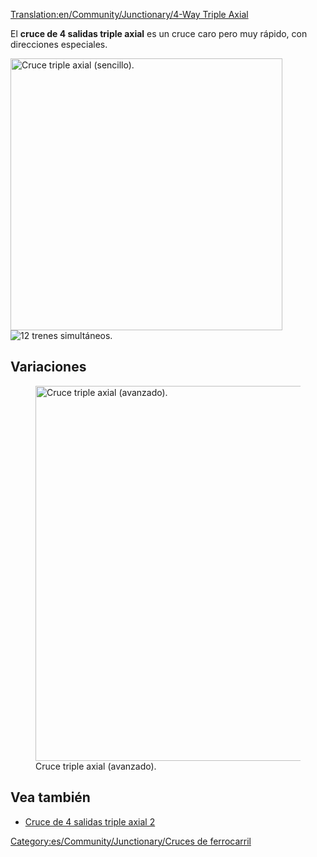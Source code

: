 [[Translation:en/Community/Junctionary/4-Way Triple Axial]]

{{es/Community/Junctionary/Menú de Cruces}}
El '''cruce de 4 salidas triple axial''' es un cruce caro pero muy rápido, con direcciones especiales.

[[File:en/Community/Junctionary/Tripleaxial.png|none|thumb|435px|Cruce triple axial (sencillo).]]
[[File:en/Community/Junctionary/4wta.gif|right|thumb|12 trenes simultáneos.]]

{{es/Community/Junctionary/Criterios sobre cruces|Caro|3|1|0|0|0|0|1|1|0|0|1|||
*Maneja un número muy grande de los trenes a la vez.
*Utiliza direcciones especiales: "Arriba frente abajo" y "izquierda frente derecha".
*Se necesita poco espacio (12x12).
*Ninguna o muy pocas esquinas (ver la versión mejorada para alta velocidad).
*No se necesitan colinas (para la alta velocidad extrema).
*No hay bloqueos ni interferencias.
*No hay ni fusiones (entradas) ni divisiones (salidas) en las vías.
*Se pueden controlar vías sencillas o vías dobles. Por este motivo no se usan fusiones o divisiones. Hágalo conforme usted desee.
*Cada vía está a un nivel de altura distinto en la entrada o en la salida del cruce.

}}

==Variaciones==
[[File:en/Community/Junctionary/Tripleaxial2.png|none|thumb|600px|Cruce triple axial (avanzado).]]

==Vea también==
* [[es/Community/Junctionary/Cruce de 4 salidas triple axial 2|Cruce de 4 salidas triple axial 2]]

[[Category:es/Community/Junctionary/Cruces de ferrocarril]]